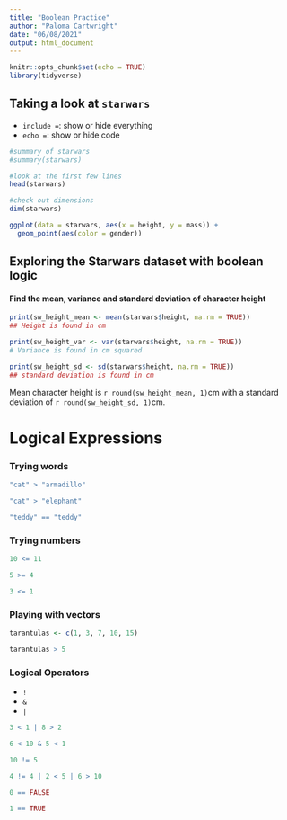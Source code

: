 ```yaml
---
title: "Boolean Practice"
author: "Paloma Cartwright"
date: "06/08/2021"
output: html_document
---
```


```r
knitr::opts_chunk$set(echo = TRUE)
library(tidyverse)
```

## Taking a look at `starwars`

- `include = `: show or hide everything 
- `echo = `: show or hide code 

```r
#summary of starwars 
#summary(starwars)

#look at the first few lines 
head(starwars)

#check out dimensions
dim(starwars)
```

```r
ggplot(data = starwars, aes(x = height, y = mass)) + 
  geom_point(aes(color = gender))
```

## Exploring the Starwars dataset with boolean logic 

#### Find the mean, variance and standard deviation of character height 

```r
print(sw_height_mean <- mean(starwars$height, na.rm = TRUE))
## Height is found in cm 
```

```r
print(sw_height_var <- var(starwars$height, na.rm = TRUE))
# Variance is found in cm squared 
```

```r

print(sw_height_sd <- sd(starwars$height, na.rm = TRUE))
## standard deviation is found in cm
```

Mean character height is `r round(sw_height_mean, 1)`cm with a standard deviation of `r round(sw_height_sd, 1)`cm.


# Logical Expressions
### Trying words 
```r

"cat" > "armadillo"

"cat" > "elephant"

"teddy" == "teddy"
```

### Trying numbers 

```r
10 <= 11

5 >= 4

3 <= 1
```

### Playing with vectors 
```r

tarantulas <- c(1, 3, 7, 10, 15)

tarantulas > 5
```
### Logical Operators 

- `!`
- `&`
- `|`


```r
3 < 1 | 8 > 2

6 < 10 & 5 < 1

10 != 5

4 != 4 | 2 < 5 | 6 > 10

0 == FALSE

1 == TRUE 

```

